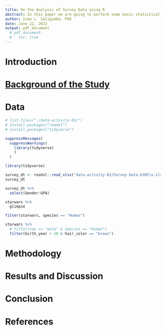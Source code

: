 ```yaml
---
title: On the Analysis of Survey Data using R
abstract: In this paper we are going to perform some basic statistical analysis of survey data using the free statistical tool R.
author: Ivan L. Saligumba, PhD
date: June 22, 2022
output: pdf_document
  # pdf_document:
  #   toc: true
---
```


# Introduction


# [Background of the Study](https://dplyr.tidyverse.org/reference/filter.html)


# Data

```r
# list.files("./data-activity-03/")
# install.packages("readxl")
# install.packages("tidyverse")
```


```r
suppressMessages(
  suppressWarnings(
    library(tidyverse)
    )
  )
```

```r
library(tidyverse)
```

```r
survey_dt <- readxl::read_xlsx("data-activity-03/Survey Data-bYHFix.xlsx", sheet = 1)
survey_dt
```

```r
survey_dt %>% 
  select(Gender:GPA)
```

```r
starwars %>% 
  glimpse
```


```r
filter(starwars, species == "Human")
```

```r
starwars %>% 
  # filter(sex == "male" & species == "Human")
  filter(birth_year > 20 & hair_color == "brown") 
```


# Methodology


# Results and Discussion


# Conclusion


# References
